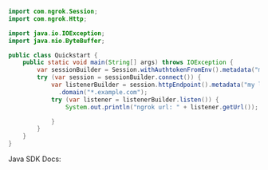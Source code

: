 ```java
import com.ngrok.Session;
import com.ngrok.Http;

import java.io.IOException;
import java.nio.ByteBuffer;

public class Quickstart {
    public static void main(String[] args) throws IOException {
        var sessionBuilder = Session.withAuthtokenFromEnv().metadata("my session");
        try (var session = sessionBuilder.connect()) {
            var listenerBuilder = session.httpEndpoint().metadata("my listener")
              .domain("*.example.com");
            try (var listener = listenerBuilder.listen()) {
                System.out.println("ngrok url: " + listener.getUrl());

            }
        }
    }
}

```
Java SDK Docs:


